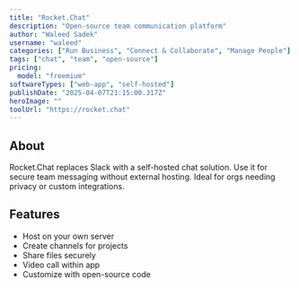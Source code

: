 ---
title: "Rocket.Chat"
description: "Open-source team communication platform"
author: "Waleed Sadek"
username: "waleed"
categories: ["Run Business", "Connect & Collaborate", "Manage People"]
tags: ["chat", "team", "open-source"]
pricing:
  model: "freemium"
softwareTypes: ["web-app", "self-hosted"]
publishDate: "2025-04-07T21:15:00.317Z"
heroImage: ""
toolUrl: "https://rocket.chat"
---
## About
Rocket.Chat replaces Slack with a self-hosted chat solution. Use it for secure team messaging without external hosting. Ideal for orgs needing privacy or custom integrations.

## Features
- Host on your own server
- Create channels for projects
- Share files securely
- Video call within app
- Customize with open-source code